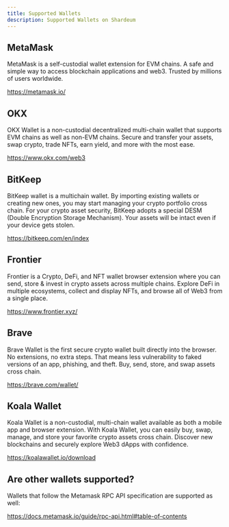 ```yaml
---
title: Supported Wallets
description: Supported Wallets on Shardeum
---
```



## MetaMask

MetaMask is a self-custodial wallet extension for EVM chains. 
A safe and simple way to access blockchain applications and web3. Trusted by millions of users worldwide.

https://metamask.io/

## OKX

OKX Wallet is a non-custodial decentralized multi-chain wallet that supports EVM chains as well as non-EVM chains. 
Secure and transfer your assets, swap crypto, trade NFTs, earn yield, and more with the most ease.

https://www.okx.com/web3

## BitKeep

BitKeep wallet is a multichain wallet.
By importing existing wallets or creating new ones, you may start managing your crypto portfolio cross chain.
For your crypto asset security, BitKeep adopts a special DESM (Double Encryption Storage Mechanism). Your assets will be intact even if your device gets stolen. 

https://bitkeep.com/en/index

## Frontier 

Frontier is a Crypto, DeFi, and NFT wallet browser extension where you can send, store & invest in crypto assets across multiple chains. Explore DeFi in multiple ecosystems, collect and display NFTs, and browse all of Web3 from a single place.

https://www.frontier.xyz/

## Brave

Brave Wallet is the first secure crypto wallet built directly into the browser. 
No extensions, no extra steps. That means less vulnerability to faked versions of an app, phishing, and theft.
Buy, send, store, and swap assets cross chain.

https://brave.com/wallet/

## Koala Wallet 
Koala Wallet is a non-custodial, multi-chain wallet available as both a mobile app and browser extension. With Koala Wallet, you can easily buy, swap, manage, and store your favorite crypto assets cross chain. Discover new blockchains and securely explore Web3 dApps with confidence. 

https://koalawallet.io/download

## Are other wallets supported?

Wallets that follow the Metamask RPC API specification are supported as well:

https://docs.metamask.io/guide/rpc-api.html#table-of-contents

